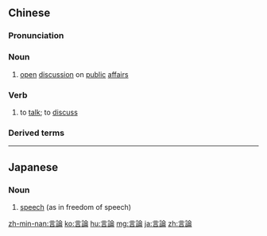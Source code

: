 {{also|言论}}
==Chinese==
{{zh-forms|s=言论}}

===Pronunciation===
{{zh-pron
|m=yánlùn
|c=jin4 leon6
|h=pfs=ngièn-lun
|mn=qz,tw,xm:giân-lūn/zz:gân-lūn
|ma=y
|cat=n,v
}}

===Noun===
{{zh-noun}}

# [[open]] [[discussion]] on [[public]] [[affair]]s

===Verb===
{{zh-verb}}

# to [[talk]]; to [[discuss]]

===Derived terms===
{{zh-der|仇恨言論|言論自由}}

{{zh-cat|Advanced}}

----

==Japanese==
{{ja-kanjitab|げん|ろん|yomi=o}}

===Noun===
{{ja-noun|げんろん}}

# [[speech]] (as in freedom of speech)

[[zh-min-nan:言論]]
[[ko:言論]]
[[hu:言論]]
[[mg:言論]]
[[ja:言論]]
[[zh:言論]]